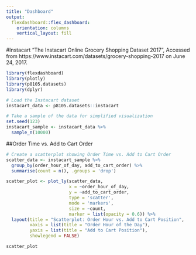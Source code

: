 ```yaml
---
title: "Dashboard"
output: 
  flexdashboard::flex_dashboard:
    orientation: columns
    vertical_layout: fill
---
```


#Instacart 
“The Instacart Online Grocery Shopping Dataset 2017”, Accessed from https://www.instacart.com/datasets/grocery-shopping-2017 on June 24, 2017.

```r
library(flexdashboard)
library(plotly)
library(p8105.datasets)
library(dplyr)
```
```r
# Load the Instacart dataset
instacart_data <- p8105.datasets::instacart

# Take a sample of the data for simplified visualization
set.seed(123)
instacart_sample <- instacart_data %>%
  sample_n(10000)
```
##Order Time vs. Add to Cart Order
```r
# Create a scatterplot showing Order Time vs. Add to Cart Order
scatter_data <- instacart_sample %>% 
  group_by(order_hour_of_day, add_to_cart_order) %>% 
  summarise(count = n(), .groups = 'drop')

scatter_plot <- plot_ly(scatter_data, 
                        x = ~order_hour_of_day, 
                        y = ~add_to_cart_order, 
                        type = 'scatter', 
                        mode = 'markers', 
                        size = ~count, 
                        marker = list(opacity = 0.6)) %>%
  layout(title = "Scatterplot: Order Hour vs. Add to Cart Position",
         xaxis = list(title = "Order Hour of the Day"),
         yaxis = list(title = "Add to Cart Position"),
         showlegend = FALSE)

scatter_plot

```

